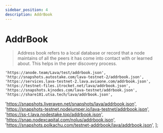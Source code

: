 ```yaml
---
sidebar_position: 4
description: AddrBook
---
```


# AddrBook

> Address book refers to a local database or record that a node maintains of all the peers it has come into contact with or learned about. This helps in the peer discovery process.



	'https://anode.team/Lava/test/addrbook.json',
	'http://snapshots.autostake.com/lava-testnet-2/addrbook.json',
	'https://services.lava-testnet-2.lava.aviaone.com/addrbook.json',
	'https://testnet-files.itrocket.net/lava/addrbook.json',
	'https://snapshots.kjnodes.com/lava-testnet/addrbook.json',
	'https://share101.utsa.tech/lava/addrbook.json',
  'https://snapshots.liveraven.net/snapshots/lava/addrbook.json',
  'https://snapshots-testnet.nodejumper.io/lava-testnet/addrbook.json',
  'https://ss-t.lava.nodestake.top/addrbook.json',
  'https://snap.nodexcapital.com/nolus/addrbook.json',
  'https://snapshots.polkachu.com/testnet-addrbook/lava/addrbook.json',
];

<SelectPaste endpoints={endpoints} codeTemplate={addrBook} tip="Click on any endpoint to paste it into the code block." />
